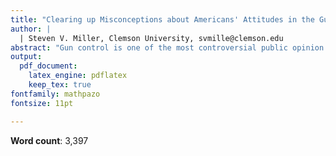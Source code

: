 ```yaml
---
title: "Clearing up Misconceptions about Americans' Attitudes in the Gun Control Debate, 1972-2014"
author: |
  | Steven V. Miller, Clemson University, svmille@clemson.edu
abstract: "Gun control is one of the most controversial public opinion debates in the United States with each new mass shooting raises the stakes involved in the debate. It is easy to assume gridlock that has blocked legislation on gun control follows because of the mass-level polarization on the topic of gun control. My analysis of 28 waves of General Social Survey data from 1972 to 2016 shows this is wrong. My analysis of the data generates four key findings: 1) GOP partisanship does not robustly reduce support for gun control; 2) most 'strong' Republicans actually support gun control; 3) polarization of attitudes about gun control is only partial and recent; and 4) our casual assumptions about regional variation in attitudes toward gun control need re-evaluation. I conclude with a discussion of the differences we observe between elite polarization and mass polarization and with implications for the future of gun control advocacy."
output: 
  pdf_document:
    latex_engine: pdflatex
    keep_tex: true
fontfamily: mathpazo
fontsize: 11pt

---
```



**Word count**: 3,397

<!--

  



m1ap <- show_ranef(M1a, "regioncondensed") + theme_steve() + facet_wrap(~variable,scale="free_x", labeller = as_labeller(c(`(Intercept)` = "Intercept", `z_partyid`="Party ID (D to R)"))) + ylab("") + ggtitle("Years (1972-1993)")

m1bp <- show_ranef(M1b, "regioncondensed") + theme_steve() + facet_wrap(~variable,scale="free_x", labeller = as_labeller(c(`(Intercept)` = "Intercept", `z_partyid`="Party ID (D to R)"))) + ylab("") + ggtitle("Years (1994-2016)") 

multiplot <- function(..., plotlist=NULL, file, cols=1, layout=NULL) {
  library(grid)

  # Make a list from the ... arguments and plotlist
  plots <- c(list(...), plotlist)

  numPlots = length(plots)

  # If layout is NULL, then use 'cols' to determine layout
  if (is.null(layout)) {
    # Make the panel
    # ncol: Number of columns of plots
    # nrow: Number of rows needed, calculated from # of cols
    layout <- matrix(seq(1, cols * ceiling(numPlots/cols)),
                    ncol = cols, nrow = ceiling(numPlots/cols))
  }

 if (numPlots==1) {
    print(plots[[1]])

  } else {
    # Set up the page
    grid.newpage()
    pushViewport(viewport(layout = grid.layout(nrow(layout), ncol(layout))))

    # Make each plot, in the correct location
    for (i in 1:numPlots) {
      # Get the i,j matrix positions of the regions that contain this subplot
      matchidx <- as.data.frame(which(layout == i, arr.ind = TRUE))

      print(plots[[i]], vp = viewport(layout.pos.row = matchidx$row,
                                      layout.pos.col = matchidx$col))
    }
  }
}

multiplot(m1ap, m1bp, cols=2)

m1abv %>%
  filter(z_partyid == max(z_partyid)) %>%
  ggplot(., aes(colour=Period)) + theme_steve() + 
  geom_linerange(aes(x = regioncondensed, ymin = lwr,
                       ymax = upr),
                   lwd = 1, position = position_dodge(width = 1/2)) + 
  geom_pointrange(aes(x = regioncondensed, y = fit, ymin = lwr,
                        ymax = upr),
                    lwd = 1/2, position = position_dodge(width = 1/2),
                     fill = "WHITE") +
  coord_flip()
-->
